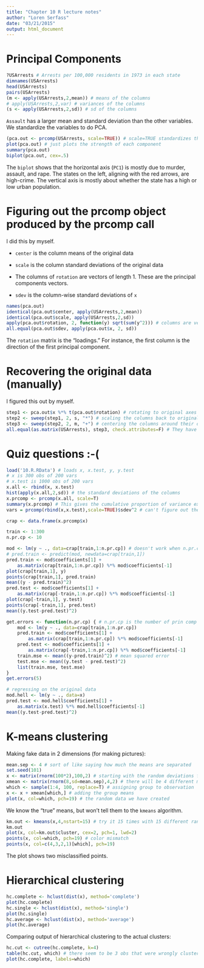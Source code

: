 ```yaml
---
title: "Chapter 10 R lecture notes"
author: "Loren Serfass"
date: "03/21/2015"
output: html_document
---
```


# Principal Components

```r
?USArrests # Arrests per 100,000 residents in 1973 in each state
dimnames(USArrests)
head(USArrests)
pairs(USArrests)
(m <- apply(USArrests,2,mean)) # means of the columns
# apply(USArrests,2,var) # variances of the columns
(s <- apply(USArrests,2,sd)) # sd of the columns
```

`Assault` has a larger mean and standard deviation than the other variables. We standardize the variables to do PCA.

```r
(pca.out <- prcomp(USArrests, scale=TRUE)) # scale=TRUE standardizes the variables
plot(pca.out) # just plots the strength of each component
summary(pca.out)
biplot(pca.out, cex=.5)
```

The `biplot` shows that the horizontal axis (`PC1`) is mostly due to murder, assault, and rape. The states on the left, aligning with the red arrows, are high-crime. The vertical axis is mostly about whether the state has a high or low urban population.

# Figuring out the prcomp object produced by the prcomp call

I did this by myself.

* `center` is the column means of the original data

* `scale` is the column standard deviations of the original data

* The columns of `rotation` are vectors of length 1. These are the principal components vectors.

* `sdev` is the column-wise standard deviations of `x`

```r
names(pca.out)
identical(pca.out$center, apply(USArrests,2,mean))
identical(pca.out$scale, apply(USArrests,2,sd))
apply(pca.out$rotation, 2, function(y) sqrt(sum(y^2))) # columns are vectors of length 1
all.equal(pca.out$sdev, apply(pca.out$x, 2, sd))
```

The `rotation` matrix is the "loadings." For instance, the first column is the
direction of the first principal component.

# Recovering the original data (manually)

I figured this out by myself.

```r
step1 <- pca.out$x %*% t(pca.out$rotation) # rotating to original axes
step2 <- sweep(step1, 2, s, "*") # scaling the columns back to original standard deviations
step3 <- sweep(step2, 2, m, "+") # centering the columns around their original means
all.equal(as.matrix(USArrests), step3, check.attributes=F) # They have the same numbers and names
```

# Quiz questions :-(

```r
load('10.R.RData') # loads x, x.test, y, y.test
# x is 300 obs of 200 vars
# x.test is 1000 obs of 200 vars
x.all <- rbind(x, x.test)
hist(apply(x.all,2,sd)) # the standard deviations of the columns
x.prcomp <- prcomp(x.all, scale=T)
summary(x.prcomp) # This gives the cumulative proportion of variance explained
vars = prcomp(rbind(x,x.test),scale=TRUE)$sdev^2 # can't figure out the relevance of this

crap <- data.frame(x.prcomp$x)

train <- 1:300
n.pr.cp <- 10

mod <- lm(y ~ ., data=crap[train,1:n.pr.cp]) # doesn't work when n.pr.cp = 1
# pred.train <- predict(mod, newdata=crap[train,1])
pred.train <- mod$coefficients[1] +
    as.matrix(crap[train,1:n.pr.cp]) %*% mod$coefficients[-1]
plot(crap[train,1], y)
points(crap[train,1], pred.train)
mean((y - pred.train)^2)
pred.test <- mod$coefficients[1] +
    as.matrix(crap[-train,1:n.pr.cp]) %*% mod$coefficients[-1]
plot(crap[-train,1], y.test)
points(crap[-train,1], pred.test)
mean((y.test-pred.test)^2)

get.errors <- function(n.pr.cp) { # n.pr.cp is the number of prin comp used
    mod <- lm(y ~ ., data=crap[train,1:n.pr.cp])
    pred.train <- mod$coefficients[1] +
        as.matrix(crap[train,1:n.pr.cp]) %*% mod$coefficients[-1]
    pred.test <- mod$coefficients[1] +
        as.matrix(crap[-train,1:n.pr.cp]) %*% mod$coefficients[-1]
    train.mse <- mean((y-pred.train)^2) # mean squared error
    test.mse <- mean((y.test - pred.test)^2)
    list(train.mse, test.mse)
}
get.errors(5)

# regressing on the original data
mod.hell <- lm(y ~ ., data=x)
pred.test <- mod.hell$coefficients[1] +
    as.matrix(x.test) %*% mod.hell$coefficients[-1]
mean((y.test-pred.test)^2)
```

# K-means clustering

Making fake data in 2 dimensions (for making pictures):

```r
mean.sep <- 4 # sort of like saying how much the means are separated
set.seed(101)
x <- matrix(rnorm(100*2),100,2) # starting with the random deviations from group means
xmean <- matrix(rnorm(8,sd=mean.sep),4,2) # there will be 4 different means
which <- sample(1:4, 100, replace=T) # assigning group to observation
x <- x + xmean[which,] # adding the group means
plot(x, col=which, pch=19) # the random data we have created
```

We know the "true" means, but won't tell them to the `kmeans` algorithm.

```r
km.out <- kmeans(x,4,nstart=15) # try it 15 times with 15 different random starts
km.out
plot(x, col=km.out$cluster, cex=2, pch=1, lwd=2)
points(x, col=which, pch=19) # color mismatch
points(x, col=c(4,3,2,1)[which], pch=19)
```

The plot shows two misclassified points.

# Hierarchical clustering

```r
hc.complete <- hclust(dist(x), method='complete')
plot(hc.complete)
hc.single <- hclust(dist(x), method='single')
plot(hc.single)
hc.average <- hclust(dist(x), method='average')
plot(hc.average)
```

Comparing output of hierarchical clustering to the actual clusters:

```r
hc.cut <- cutree(hc.complete, k=4)
table(hc.cut, which) # there seem to be 3 obs that were wrongly clustered.
plot(hc.complete, labels=which)
```

